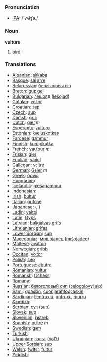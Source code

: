 === Pronunciation ===
*[[w:IPA|IPA]]: /'vʌlʧəɻ/

=== Noun ===

'''vulture'''

# [[bird]]

=== Translations ===

*[[Albanian]]: [[shkaba]]
*[[Basque]]: [[sai arre]]
*[[Belarussian]]: [[белагаловы сіп]]
*[[Breton]]: [[gup gell]]
*[[Bulgarian]]: [[лешояд]] ([[lešojad]])
*[[Catalan]]: [[voltor]]
*[[Croatian]]: [[sup]]
*[[Czech]]: [[sup]]
*[[Danish]]: [[grib]]
*[[Dutch]]: [[gier]] ''m''
*[[Esperanto]]: [[vulturo]]
*[[Estonian]]: [[kaeluskotkas]]
*[[Faroese]]: [[gammur]]
*[[Finnish]]: [[korppikotka]]
*[[French]]: [[vautour]] ''m''
*[[Frisian]]: [[gier]]
*[[Friulian]]: [[variűl]]
*[[Gallegan]]: [[voitre]]
*[[German]]: [[Geier]] ''m''
*[[Greek]]: [[όρνιο]] '' ''
*[[Hungarian]]: [[]]
*[[Icelandic]]: [[gæsagammur]]
*[[Indonesian]]: [[]]
*[[Irish]]: [[bultúr]]
*[[Italian]]: [[grifone]] '' ''
*[[Japanese]]: [[]] ([[]], )
*[[Ladin]]: [[valtoi]]
*[[Latin]]: [[Gyps]] '' ''
*[[Latvian]]: [[baltgalvas grifs]]
*[[Lithuanian]]: [[grifas]]
*[[Lower Sorbian]]: [[sup]]
*[[Macedonian]]: [[мршоjадец]] ([[mršojadec]])
*[[Maltese]]: [[avultun]]
*[[Norwegian]]: [[gribb]]
*[[Occitan]]: [[voltor]]
*[[Polish]]: [[sęp]] '' ''
*[[Portuguese]]: [[abutre]]
*[[Romanian]]: [[vultur]]
*[[Romansh]]: [[tschess]]
*[[Romany]]: [[]]
*[[Russian]]: [[белоголовый сип]] ([[belogolovyj sip]]) '' ''
*[[Sami]]: [[goaskin]], [[čuonjáráhtogoaskin]]
*[[Sardinian]]: [[bentruxiu]], [[untruxu]], [[murru]]
*[[Scottish]]: [[]]
*[[Serbian]]: [[суп]] ([[sup]])
*[[Slovak]]: [[sup]]
*[[Slovenian]]: [[jastreb]]
*[[Spanish]]: [[buitre]] ''m''
*[[Swedish]]: [[gam]]
*[[Turkish]]: [[]]
*[[Ukrainian]]: [[вольт]] ([[vol't]])
*[[Upper Sorbian]]: [[sup]]
*[[Welsh]]: [[fwltur]], [[fultur]]
*[[Yiddish]]: [[]]